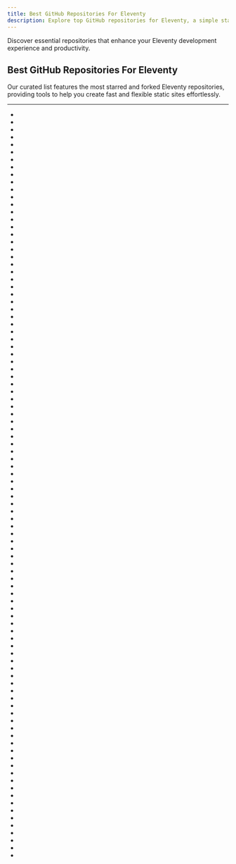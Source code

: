 ```yaml
---
title: Best GitHub Repositories For Eleventy
description: Explore top GitHub repositories for Eleventy, a simple static site generator with powerful features.
---
```

Discover essential repositories that enhance your Eleventy development experience and productivity.

## Best GitHub Repositories For Eleventy

Our curated list features the most starred and forked Eleventy repositories, providing tools to help you create fast and flexible static sites effortlessly.

---
- <Badge owner="11ty" repoName="eleventy" stars="https://img.shields.io/github/stars/11ty/eleventy?style=flat&logoSize=auto" forks="https://img.shields.io/github/forks/11ty/eleventy?style=flat&logoSize=auto"/>
- <Badge owner="phuocng" repoName="1loc" stars="https://img.shields.io/github/stars/phuocng/1loc?style=flat&logoSize=auto" forks="https://img.shields.io/github/forks/phuocng/1loc?style=flat&logoSize=auto"/>
- <Badge owner="google" repoName="eleventy-high-performance-blog" stars="https://img.shields.io/github/stars/google/eleventy-high-performance-blog?style=flat&logoSize=auto" forks="https://img.shields.io/github/forks/google/eleventy-high-performance-blog?style=flat&logoSize=auto"/>
- <Badge owner="a11yproject" repoName="a11yproject.com" stars="https://img.shields.io/github/stars/a11yproject/a11yproject.com?style=flat&logoSize=auto" forks="https://img.shields.io/github/forks/a11yproject/a11yproject.com?style=flat&logoSize=auto"/>
- <Badge owner="minamarkham" repoName="formation" stars="https://img.shields.io/github/stars/minamarkham/formation?style=flat&logoSize=auto" forks="https://img.shields.io/github/forks/minamarkham/formation?style=flat&logoSize=auto"/>
- <Badge owner="pages-cms" repoName="pages-cms" stars="https://img.shields.io/github/stars/pages-cms/pages-cms?style=flat&logoSize=auto" forks="https://img.shields.io/github/forks/pages-cms/pages-cms?style=flat&logoSize=auto"/>
- <Badge owner="11ty" repoName="eleventy-base-blog" stars="https://img.shields.io/github/stars/11ty/eleventy-base-blog?style=flat&logoSize=auto" forks="https://img.shields.io/github/forks/11ty/eleventy-base-blog?style=flat&logoSize=auto"/>
- <Badge owner="stefanjudis" repoName="tiny-helpers" stars="https://img.shields.io/github/stars/stefanjudis/tiny-helpers?style=flat&logoSize=auto" forks="https://img.shields.io/github/forks/stefanjudis/tiny-helpers?style=flat&logoSize=auto"/>
- <Badge owner="zachleat" repoName="speedlify" stars="https://img.shields.io/github/stars/zachleat/speedlify?style=flat&logoSize=auto" forks="https://img.shields.io/github/forks/zachleat/speedlify?style=flat&logoSize=auto"/>
- <Badge owner="Andy-set-studio" repoName="hylia" stars="https://img.shields.io/github/stars/Andy-set-studio/hylia?style=flat&logoSize=auto" forks="https://img.shields.io/github/forks/Andy-set-studio/hylia?style=flat&logoSize=auto"/>
- <Badge owner="mckeever02" repoName="mailtolink" stars="https://img.shields.io/github/stars/mckeever02/mailtolink?style=flat&logoSize=auto" forks="https://img.shields.io/github/forks/mckeever02/mailtolink?style=flat&logoSize=auto"/>
- <Badge owner="phuocng" repoName="frontend-tips" stars="https://img.shields.io/github/stars/phuocng/frontend-tips?style=flat&logoSize=auto" forks="https://img.shields.io/github/forks/phuocng/frontend-tips?style=flat&logoSize=auto"/>
- <Badge owner="maxboeck" repoName="mxb" stars="https://img.shields.io/github/stars/maxboeck/mxb?style=flat&logoSize=auto" forks="https://img.shields.io/github/forks/maxboeck/mxb?style=flat&logoSize=auto"/>
- <Badge owner="danurbanowicz" repoName="eleventy-netlify-boilerplate" stars="https://img.shields.io/github/stars/danurbanowicz/eleventy-netlify-boilerplate?style=flat&logoSize=auto" forks="https://img.shields.io/github/forks/danurbanowicz/eleventy-netlify-boilerplate?style=flat&logoSize=auto"/>
- <Badge owner="maxboeck" repoName="eleventastic" stars="https://img.shields.io/github/stars/maxboeck/eleventastic?style=flat&logoSize=auto" forks="https://img.shields.io/github/forks/maxboeck/eleventastic?style=flat&logoSize=auto"/>
- <Badge owner="11ty" repoName="11ty-website" stars="https://img.shields.io/github/stars/11ty/11ty-website?style=flat&logoSize=auto" forks="https://img.shields.io/github/forks/11ty/11ty-website?style=flat&logoSize=auto"/>
- <Badge owner="slinkity" repoName="slinkity" stars="https://img.shields.io/github/stars/slinkity/slinkity?style=flat&logoSize=auto" forks="https://img.shields.io/github/forks/slinkity/slinkity?style=flat&logoSize=auto"/>
- <Badge owner="philhawksworth" repoName="eleventyone" stars="https://img.shields.io/github/stars/philhawksworth/eleventyone?style=flat&logoSize=auto" forks="https://img.shields.io/github/forks/philhawksworth/eleventyone?style=flat&logoSize=auto"/>
- <Badge owner="binyamin" repoName="eleventy-garden" stars="https://img.shields.io/github/stars/binyamin/eleventy-garden?style=flat&logoSize=auto" forks="https://img.shields.io/github/forks/binyamin/eleventy-garden?style=flat&logoSize=auto"/>
- <Badge owner="11ty" repoName="eleventy-img" stars="https://img.shields.io/github/stars/11ty/eleventy-img?style=flat&logoSize=auto" forks="https://img.shields.io/github/forks/11ty/eleventy-img?style=flat&logoSize=auto"/>
- <Badge owner="madrilene" repoName="eleventy-excellent" stars="https://img.shields.io/github/stars/madrilene/eleventy-excellent?style=flat&logoSize=auto" forks="https://img.shields.io/github/forks/madrilene/eleventy-excellent?style=flat&logoSize=auto"/>
- <Badge owner="josephdyer" repoName="skeleventy" stars="https://img.shields.io/github/stars/josephdyer/skeleventy?style=flat&logoSize=auto" forks="https://img.shields.io/github/forks/josephdyer/skeleventy?style=flat&logoSize=auto"/>
- <Badge owner="slorber" repoName="trailing-slash-guide" stars="https://img.shields.io/github/stars/slorber/trailing-slash-guide?style=flat&logoSize=auto" forks="https://img.shields.io/github/forks/slorber/trailing-slash-guide?style=flat&logoSize=auto"/>
- <Badge owner="modernweb-dev" repoName="rocket" stars="https://img.shields.io/github/stars/modernweb-dev/rocket?style=flat&logoSize=auto" forks="https://img.shields.io/github/forks/modernweb-dev/rocket?style=flat&logoSize=auto"/>
- <Badge owner="TryGhost" repoName="eleventy-starter-ghost" stars="https://img.shields.io/github/stars/TryGhost/eleventy-starter-ghost?style=flat&logoSize=auto" forks="https://img.shields.io/github/forks/TryGhost/eleventy-starter-ghost?style=flat&logoSize=auto"/>
- <Badge owner="surjithctly" repoName="neat-starter" stars="https://img.shields.io/github/stars/surjithctly/neat-starter?style=flat&logoSize=auto" forks="https://img.shields.io/github/forks/surjithctly/neat-starter?style=flat&logoSize=auto"/>
- <Badge owner="chrissy-dev" repoName="eleventy-web-starter" stars="https://img.shields.io/github/stars/chrissy-dev/eleventy-web-starter?style=flat&logoSize=auto" forks="https://img.shields.io/github/forks/chrissy-dev/eleventy-web-starter?style=flat&logoSize=auto"/>
- <Badge owner="broeker" repoName="spacebook" stars="https://img.shields.io/github/stars/broeker/spacebook?style=flat&logoSize=auto" forks="https://img.shields.io/github/forks/broeker/spacebook?style=flat&logoSize=auto"/>
- <Badge owner="gregives" repoName="Twelvety" stars="https://img.shields.io/github/stars/gregives/Twelvety?style=flat&logoSize=auto" forks="https://img.shields.io/github/forks/gregives/Twelvety?style=flat&logoSize=auto"/>
- <Badge owner="marcamos" repoName="jet" stars="https://img.shields.io/github/stars/marcamos/jet?style=flat&logoSize=auto" forks="https://img.shields.io/github/forks/marcamos/jet?style=flat&logoSize=auto"/>
- <Badge owner="ixartz" repoName="Eleventy-Starter-Boilerplate" stars="https://img.shields.io/github/stars/ixartz/Eleventy-Starter-Boilerplate?style=flat&logoSize=auto" forks="https://img.shields.io/github/forks/ixartz/Eleventy-Starter-Boilerplate?style=flat&logoSize=auto"/>
- <Badge owner="nachtfunke" repoName="basic-pattern-repository" stars="https://img.shields.io/github/stars/nachtfunke/basic-pattern-repository?style=flat&logoSize=auto" forks="https://img.shields.io/github/forks/nachtfunke/basic-pattern-repository?style=flat&logoSize=auto"/>
- <Badge owner="directus-labs" repoName="examples" stars="https://img.shields.io/github/stars/directus-labs/examples?style=flat&logoSize=auto" forks="https://img.shields.io/github/forks/directus-labs/examples?style=flat&logoSize=auto"/>
- <Badge owner="Oak-Harbor-Kits" repoName="Starter-Kit-V4-Eleventy" stars="https://img.shields.io/github/stars/Oak-Harbor-Kits/Starter-Kit-V4-Eleventy?style=flat&logoSize=auto" forks="https://img.shields.io/github/forks/Oak-Harbor-Kits/Starter-Kit-V4-Eleventy?style=flat&logoSize=auto"/>
- <Badge owner="5t3ph" repoName="11ty-sass-skeleton" stars="https://img.shields.io/github/stars/5t3ph/11ty-sass-skeleton?style=flat&logoSize=auto" forks="https://img.shields.io/github/forks/5t3ph/11ty-sass-skeleton?style=flat&logoSize=auto"/>
- <Badge owner="yinkakun" repoName="eleventy-duo" stars="https://img.shields.io/github/stars/yinkakun/eleventy-duo?style=flat&logoSize=auto" forks="https://img.shields.io/github/forks/yinkakun/eleventy-duo?style=flat&logoSize=auto"/>
- <Badge owner="doka-guide" repoName="platform" stars="https://img.shields.io/github/stars/doka-guide/platform?style=flat&logoSize=auto" forks="https://img.shields.io/github/forks/doka-guide/platform?style=flat&logoSize=auto"/>
- <Badge owner="5t3ph" repoName="11ty-netlify-jumpstart" stars="https://img.shields.io/github/stars/5t3ph/11ty-netlify-jumpstart?style=flat&logoSize=auto" forks="https://img.shields.io/github/forks/5t3ph/11ty-netlify-jumpstart?style=flat&logoSize=auto"/>
- <Badge owner="gregwolanski" repoName="eleventy-tailwindcss-alpinejs-starter" stars="https://img.shields.io/github/stars/gregwolanski/eleventy-tailwindcss-alpinejs-starter?style=flat&logoSize=auto" forks="https://img.shields.io/github/forks/gregwolanski/eleventy-tailwindcss-alpinejs-starter?style=flat&logoSize=auto"/>
- <Badge owner="statichunt" repoName="statichunt" stars="https://img.shields.io/github/stars/statichunt/statichunt?style=flat&logoSize=auto" forks="https://img.shields.io/github/forks/statichunt/statichunt?style=flat&logoSize=auto"/>
- <Badge owner="mattwaler" repoName="tea-stack" stars="https://img.shields.io/github/stars/mattwaler/tea-stack?style=flat&logoSize=auto" forks="https://img.shields.io/github/forks/mattwaler/tea-stack?style=flat&logoSize=auto"/>
- <Badge owner="egoist" repoName="mordred" stars="https://img.shields.io/github/stars/egoist/mordred?style=flat&logoSize=auto" forks="https://img.shields.io/github/forks/egoist/mordred?style=flat&logoSize=auto"/>
- <Badge owner="nhoizey" repoName="pack11ty" stars="https://img.shields.io/github/stars/nhoizey/pack11ty?style=flat&logoSize=auto" forks="https://img.shields.io/github/forks/nhoizey/pack11ty?style=flat&logoSize=auto"/>
- <Badge owner="11ty" repoName="eleventy-plugin-vue" stars="https://img.shields.io/github/stars/11ty/eleventy-plugin-vue?style=flat&logoSize=auto" forks="https://img.shields.io/github/forks/11ty/eleventy-plugin-vue?style=flat&logoSize=auto"/>
- <Badge owner="zachleat" repoName="zachleat.com" stars="https://img.shields.io/github/stars/zachleat/zachleat.com?style=flat&logoSize=auto" forks="https://img.shields.io/github/forks/zachleat/zachleat.com?style=flat&logoSize=auto"/>
- <Badge owner="matthiasott" repoName="eleventy-plus-vite" stars="https://img.shields.io/github/stars/matthiasott/eleventy-plus-vite?style=flat&logoSize=auto" forks="https://img.shields.io/github/forks/matthiasott/eleventy-plus-vite?style=flat&logoSize=auto"/>
- <Badge owner="daflh" repoName="vredeburg" stars="https://img.shields.io/github/stars/daflh/vredeburg?style=flat&logoSize=auto" forks="https://img.shields.io/github/forks/daflh/vredeburg?style=flat&logoSize=auto"/>
- <Badge owner="philhawksworth" repoName="eleventail" stars="https://img.shields.io/github/stars/philhawksworth/eleventail?style=flat&logoSize=auto" forks="https://img.shields.io/github/forks/philhawksworth/eleventail?style=flat&logoSize=auto"/>
- <Badge owner="ianrose" repoName="deventy" stars="https://img.shields.io/github/stars/ianrose/deventy?style=flat&logoSize=auto" forks="https://img.shields.io/github/forks/ianrose/deventy?style=flat&logoSize=auto"/>
- <Badge owner="tannerdolby" repoName="eleventy-photo-gallery" stars="https://img.shields.io/github/stars/tannerdolby/eleventy-photo-gallery?style=flat&logoSize=auto" forks="https://img.shields.io/github/forks/tannerdolby/eleventy-photo-gallery?style=flat&logoSize=auto"/>
- <Badge owner="ttntm" repoName="11ty-landing-page" stars="https://img.shields.io/github/stars/ttntm/11ty-landing-page?style=flat&logoSize=auto" forks="https://img.shields.io/github/forks/ttntm/11ty-landing-page?style=flat&logoSize=auto"/>
- <Badge owner="reeseschultz" repoName="11r" stars="https://img.shields.io/github/stars/reeseschultz/11r?style=flat&logoSize=auto" forks="https://img.shields.io/github/forks/reeseschultz/11r?style=flat&logoSize=auto"/>
- <Badge owner="11ty" repoName="eleventy-fetch" stars="https://img.shields.io/github/stars/11ty/eleventy-fetch?style=flat&logoSize=auto" forks="https://img.shields.io/github/forks/11ty/eleventy-fetch?style=flat&logoSize=auto"/>
- <Badge owner="clenemt" repoName="eleventy-webpack" stars="https://img.shields.io/github/stars/clenemt/eleventy-webpack?style=flat&logoSize=auto" forks="https://img.shields.io/github/forks/clenemt/eleventy-webpack?style=flat&logoSize=auto"/>
- <Badge owner="5t3ph" repoName="moderncss-dot-dev" stars="https://img.shields.io/github/stars/5t3ph/moderncss-dot-dev?style=flat&logoSize=auto" forks="https://img.shields.io/github/forks/5t3ph/moderncss-dot-dev?style=flat&logoSize=auto"/>
- <Badge owner="yamadashy" repoName="tech-blog-rss-feed" stars="https://img.shields.io/github/stars/yamadashy/tech-blog-rss-feed?style=flat&logoSize=auto" forks="https://img.shields.io/github/forks/yamadashy/tech-blog-rss-feed?style=flat&logoSize=auto"/>
- <Badge owner="liamfiddler" repoName="eleventy-plugin-lazyimages" stars="https://img.shields.io/github/stars/liamfiddler/eleventy-plugin-lazyimages?style=flat&logoSize=auto" forks="https://img.shields.io/github/forks/liamfiddler/eleventy-plugin-lazyimages?style=flat&logoSize=auto"/>
- <Badge owner="11ty" repoName="eleventy-plugin-vite" stars="https://img.shields.io/github/stars/11ty/eleventy-plugin-vite?style=flat&logoSize=auto" forks="https://img.shields.io/github/forks/11ty/eleventy-plugin-vite?style=flat&logoSize=auto"/>
- <Badge owner="rothsandro" repoName="eleventy-notes" stars="https://img.shields.io/github/stars/rothsandro/eleventy-notes?style=flat&logoSize=auto" forks="https://img.shields.io/github/forks/rothsandro/eleventy-notes?style=flat&logoSize=auto"/>
- <Badge owner="5t3ph" repoName="htmlrecipes" stars="https://img.shields.io/github/stars/5t3ph/htmlrecipes?style=flat&logoSize=auto" forks="https://img.shields.io/github/forks/5t3ph/htmlrecipes?style=flat&logoSize=auto"/>
- <Badge owner="11ty" repoName="eleventy-plugin-syntaxhighlight" stars="https://img.shields.io/github/stars/11ty/eleventy-plugin-syntaxhighlight?style=flat&logoSize=auto" forks="https://img.shields.io/github/forks/11ty/eleventy-plugin-syntaxhighlight?style=flat&logoSize=auto"/>
- <Badge owner="planetoftheweb" repoName="seven" stars="https://img.shields.io/github/stars/planetoftheweb/seven?style=flat&logoSize=auto" forks="https://img.shields.io/github/forks/planetoftheweb/seven?style=flat&logoSize=auto"/>
- <Badge owner="Andy-set-studio" repoName="learneleventyfromscratch.com" stars="https://img.shields.io/github/stars/Andy-set-studio/learneleventyfromscratch.com?style=flat&logoSize=auto" forks="https://img.shields.io/github/forks/Andy-set-studio/learneleventyfromscratch.com?style=flat&logoSize=auto"/>
- <Badge owner="hidde" repoName="eleventy-wcag-reporter" stars="https://img.shields.io/github/stars/hidde/eleventy-wcag-reporter?style=flat&logoSize=auto" forks="https://img.shields.io/github/forks/hidde/eleventy-wcag-reporter?style=flat&logoSize=auto"/>
- <Badge owner="11ty" repoName="eleventy-plugin-webc" stars="https://img.shields.io/github/stars/11ty/eleventy-plugin-webc?style=flat&logoSize=auto" forks="https://img.shields.io/github/forks/11ty/eleventy-plugin-webc?style=flat&logoSize=auto"/>
- <Badge owner="HugoDF" repoName="alpinejs-playground" stars="https://img.shields.io/github/stars/HugoDF/alpinejs-playground?style=flat&logoSize=auto" forks="https://img.shields.io/github/forks/HugoDF/alpinejs-playground?style=flat&logoSize=auto"/>
- <Badge owner="philhawksworth" repoName="hawksworx.com" stars="https://img.shields.io/github/stars/philhawksworth/hawksworx.com?style=flat&logoSize=auto" forks="https://img.shields.io/github/forks/philhawksworth/hawksworx.com?style=flat&logoSize=auto"/>
- <Badge owner="MaybeThisIsRu" repoName="smix-eleventy-starter" stars="https://img.shields.io/github/stars/MaybeThisIsRu/smix-eleventy-starter?style=flat&logoSize=auto" forks="https://img.shields.io/github/forks/MaybeThisIsRu/smix-eleventy-starter?style=flat&logoSize=auto"/>
- <Badge owner="holger1411" repoName="11straps" stars="https://img.shields.io/github/stars/holger1411/11straps?style=flat&logoSize=auto" forks="https://img.shields.io/github/forks/holger1411/11straps?style=flat&logoSize=auto"/>
- <Badge owner="philhawksworth" repoName="virtual-lolly" stars="https://img.shields.io/github/stars/philhawksworth/virtual-lolly?style=flat&logoSize=auto" forks="https://img.shields.io/github/forks/philhawksworth/virtual-lolly?style=flat&logoSize=auto"/>
- <Badge owner="11ty" repoName="api-screenshot" stars="https://img.shields.io/github/stars/11ty/api-screenshot?style=flat&logoSize=auto" forks="https://img.shields.io/github/forks/11ty/api-screenshot?style=flat&logoSize=auto"/>
- <Badge owner="TheArtificial" repoName="pokemon-icons" stars="https://img.shields.io/github/stars/TheArtificial/pokemon-icons?style=flat&logoSize=auto" forks="https://img.shields.io/github/forks/TheArtificial/pokemon-icons?style=flat&logoSize=auto"/>
- <Badge owner="TartanLlama" repoName="actions-eleventy" stars="https://img.shields.io/github/stars/TartanLlama/actions-eleventy?style=flat&logoSize=auto" forks="https://img.shields.io/github/forks/TartanLlama/actions-eleventy?style=flat&logoSize=auto"/>
- <Badge owner="jeromecoupe" repoName="iad_eleventy_introduction" stars="https://img.shields.io/github/stars/jeromecoupe/iad_eleventy_introduction?style=flat&logoSize=auto" forks="https://img.shields.io/github/forks/jeromecoupe/iad_eleventy_introduction?style=flat&logoSize=auto"/>
- <Badge owner="arpitbatra123" repoName="eleventy-blog-mnml" stars="https://img.shields.io/github/stars/arpitbatra123/eleventy-blog-mnml?style=flat&logoSize=auto" forks="https://img.shields.io/github/forks/arpitbatra123/eleventy-blog-mnml?style=flat&logoSize=auto"/>
- <Badge owner="adamduncan" repoName="eleventy-plugin-i18n" stars="https://img.shields.io/github/stars/adamduncan/eleventy-plugin-i18n?style=flat&logoSize=auto" forks="https://img.shields.io/github/forks/adamduncan/eleventy-plugin-i18n?style=flat&logoSize=auto"/>
- <Badge owner="11ty" repoName="eleventy-dev-server" stars="https://img.shields.io/github/stars/11ty/eleventy-dev-server?style=flat&logoSize=auto" forks="https://img.shields.io/github/forks/11ty/eleventy-dev-server?style=flat&logoSize=auto"/>
- <Badge owner="mbarker84" repoName="eleventy-parcel" stars="https://img.shields.io/github/stars/mbarker84/eleventy-parcel?style=flat&logoSize=auto" forks="https://img.shields.io/github/forks/mbarker84/eleventy-parcel?style=flat&logoSize=auto"/>
- <Badge owner="11ty" repoName="eleventy-navigation" stars="https://img.shields.io/github/stars/11ty/eleventy-navigation?style=flat&logoSize=auto" forks="https://img.shields.io/github/forks/11ty/eleventy-navigation?style=flat&logoSize=auto"/>
- <Badge owner="gfscott" repoName="eleventy-plugin-embed-everything" stars="https://img.shields.io/github/stars/gfscott/eleventy-plugin-embed-everything?style=flat&logoSize=auto" forks="https://img.shields.io/github/forks/gfscott/eleventy-plugin-embed-everything?style=flat&logoSize=auto"/>
- <Badge owner="MWDelaney" repoName="ZeroPoint" stars="https://img.shields.io/github/stars/MWDelaney/ZeroPoint?style=flat&logoSize=auto" forks="https://img.shields.io/github/forks/MWDelaney/ZeroPoint?style=flat&logoSize=auto"/>
- <Badge owner="TylerMRoderick" repoName="fernfolio-11ty-template" stars="https://img.shields.io/github/stars/TylerMRoderick/fernfolio-11ty-template?style=flat&logoSize=auto" forks="https://img.shields.io/github/forks/TylerMRoderick/fernfolio-11ty-template?style=flat&logoSize=auto"/>
- <Badge owner="prismicio-community" repoName="eleventy-plugin-prismic" stars="https://img.shields.io/github/stars/prismicio-community/eleventy-plugin-prismic?style=flat&logoSize=auto" forks="https://img.shields.io/github/forks/prismicio-community/eleventy-plugin-prismic?style=flat&logoSize=auto"/>
- <Badge owner="Heydon" repoName="ga11ery" stars="https://img.shields.io/github/stars/Heydon/ga11ery?style=flat&logoSize=auto" forks="https://img.shields.io/github/forks/Heydon/ga11ery?style=flat&logoSize=auto"/>
- <Badge owner="11ty" repoName="eleventy-activity-feed" stars="https://img.shields.io/github/stars/11ty/eleventy-activity-feed?style=flat&logoSize=auto" forks="https://img.shields.io/github/forks/11ty/eleventy-activity-feed?style=flat&logoSize=auto"/>
- <Badge owner="11ty" repoName="eleventy-plugin-rss" stars="https://img.shields.io/github/stars/11ty/eleventy-plugin-rss?style=flat&logoSize=auto" forks="https://img.shields.io/github/forks/11ty/eleventy-plugin-rss?style=flat&logoSize=auto"/>
- <Badge owner="fpapado" repoName="eleventy-with-vite" stars="https://img.shields.io/github/stars/fpapado/eleventy-with-vite?style=flat&logoSize=auto" forks="https://img.shields.io/github/forks/fpapado/eleventy-with-vite?style=flat&logoSize=auto"/>
- <Badge owner="mbarker84" repoName="css-irl-eleventy" stars="https://img.shields.io/github/stars/mbarker84/css-irl-eleventy?style=flat&logoSize=auto" forks="https://img.shields.io/github/forks/mbarker84/css-irl-eleventy?style=flat&logoSize=auto"/>
- <Badge owner="nhoizey" repoName="nicolas-hoizey.com" stars="https://img.shields.io/github/stars/nhoizey/nicolas-hoizey.com?style=flat&logoSize=auto" forks="https://img.shields.io/github/forks/nhoizey/nicolas-hoizey.com?style=flat&logoSize=auto"/>
- <Badge owner="alexcarpenter" repoName="alexcarpenter-11ty" stars="https://img.shields.io/github/stars/alexcarpenter/alexcarpenter-11ty?style=flat&logoSize=auto" forks="https://img.shields.io/github/forks/alexcarpenter/alexcarpenter-11ty?style=flat&logoSize=auto"/>
- <Badge owner="lwojcik" repoName="eleventy-template-bliss" stars="https://img.shields.io/github/stars/lwojcik/eleventy-template-bliss?style=flat&logoSize=auto" forks="https://img.shields.io/github/forks/lwojcik/eleventy-template-bliss?style=flat&logoSize=auto"/>
- <Badge owner="Andy-set-studio" repoName="11ty-base" stars="https://img.shields.io/github/stars/Andy-set-studio/11ty-base?style=flat&logoSize=auto" forks="https://img.shields.io/github/forks/Andy-set-studio/11ty-base?style=flat&logoSize=auto"/>
- <Badge owner="danfascia" repoName="tai11s" stars="https://img.shields.io/github/stars/danfascia/tai11s?style=flat&logoSize=auto" forks="https://img.shields.io/github/forks/danfascia/tai11s?style=flat&logoSize=auto"/>
- <Badge owner="precondition" repoName="keymapdb" stars="https://img.shields.io/github/stars/precondition/keymapdb?style=flat&logoSize=auto" forks="https://img.shields.io/github/forks/precondition/keymapdb?style=flat&logoSize=auto"/>
- <Badge owner="signalkuppe" repoName="eleventy-react" stars="https://img.shields.io/github/stars/signalkuppe/eleventy-react?style=flat&logoSize=auto" forks="https://img.shields.io/github/forks/signalkuppe/eleventy-react?style=flat&logoSize=auto"/>
- <Badge owner="marisademeglio" repoName="eleventypub" stars="https://img.shields.io/github/stars/marisademeglio/eleventypub?style=flat&logoSize=auto" forks="https://img.shields.io/github/forks/marisademeglio/eleventypub?style=flat&logoSize=auto"/>
- <Badge owner="kohrongying" repoName="11ty-blog-starter" stars="https://img.shields.io/github/stars/kohrongying/11ty-blog-starter?style=flat&logoSize=auto" forks="https://img.shields.io/github/forks/kohrongying/11ty-blog-starter?style=flat&logoSize=auto"/>
- <Badge owner="5t3ph" repoName="smol-11ty-starter" stars="https://img.shields.io/github/stars/5t3ph/smol-11ty-starter?style=flat&logoSize=auto" forks="https://img.shields.io/github/forks/5t3ph/smol-11ty-starter?style=flat&logoSize=auto"/>
- <Badge owner="nhoizey" repoName="1y" stars="https://img.shields.io/github/stars/nhoizey/1y?style=flat&logoSize=auto" forks="https://img.shields.io/github/forks/nhoizey/1y?style=flat&logoSize=auto"/>
- <Badge owner="pepelsbey" repoName="pepelsbey.dev" stars="https://img.shields.io/github/stars/pepelsbey/pepelsbey.dev?style=flat&logoSize=auto" forks="https://img.shields.io/github/forks/pepelsbey/pepelsbey.dev?style=flat&logoSize=auto"/>
